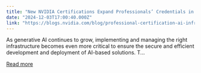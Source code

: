 ```yaml
---
title: "New NVIDIA Certifications Expand Professionals’ Credentials in AI Infrastructure and Operations"
date: "2024-12-03T17:00:40.000Z"
link: "https://blogs.nvidia.com/blog/professional-certification-ai-infrastructure-operations/"
---
```


As generative AI continues to grow, implementing and managing the right infrastructure becomes even more critical to ensure the secure and efficient development and deployment of AI-based solutions. T...

[Read more](https://blogs.nvidia.com/blog/professional-certification-ai-infrastructure-operations/)
